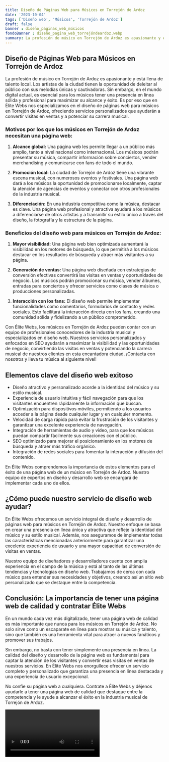 ```yaml
---
title: Diseño de Páginas Web para Músicos en Torrejón de Ardoz
date: '2023-10-04'
tags: ['Diseño web', 'Músicos', 'Torrejón de Ardoz']
draft: false
banner : diseño_paginas_web_músicos
fondoBanner : diseño_pagina_web_torrejóndeardoz.webp
summary: La profesión de músico en Torrejón de Ardoz es apasionante y está llena de talento local. Los artistas de la ciudad tienen la oportunidad de deleitar al público con sus melodías únicas y cautivadoras. Sin embargo, en el mundo digital actual, es esencial para los músicos tener una presencia en línea sólida y profesional para maximizar su alcance y éxito. Es por eso que en Élite Webs nos especializamos en el diseño de páginas web para músicos en Torrejón de Ardoz, ofreciendo servicios personalizados que ayudarán a convertir visitas en ventas y a potenciar su carrera musical.
---
```


## Diseño de Páginas Web para Músicos en Torrejón de Ardoz

La profesión de músico en Torrejón de Ardoz es apasionante y está llena de talento local. Los artistas de la ciudad tienen la oportunidad de deleitar al público con sus melodías únicas y cautivadoras. Sin embargo, en el mundo digital actual, es esencial para los músicos tener una presencia en línea sólida y profesional para maximizar su alcance y éxito. Es por eso que en Élite Webs nos especializamos en el diseño de páginas web para músicos en Torrejón de Ardoz, ofreciendo servicios personalizados que ayudarán a convertir visitas en ventas y a potenciar su carrera musical.

### Motivos por los que los músicos en Torrejón de Ardoz necesitan una página web:

1. **Alcance global:** Una página web les permite llegar a un público más amplio, tanto a nivel nacional como internacional. Los músicos podrán presentar su música, compartir información sobre conciertos, vender merchandising y comunicarse con fans de todo el mundo.

2. **Promoción local:** La ciudad de Torrejón de Ardoz tiene una vibrante escena musical, con numerosos eventos y festivales. Una página web dará a los músicos la oportunidad de promocionarse localmente, captar la atención de agencias de eventos y conectar con otros profesionales de la industria musical.

3. **Diferenciación:** En una industria competitiva como la música, destacar es clave. Una página web profesional y atractiva ayudará a los músicos a diferenciarse de otros artistas y a transmitir su estilo único a través del diseño, la fotografía y la estructura de la página.

### Beneficios del diseño web para músicos en Torrejón de Ardoz:

1. **Mayor visibilidad:** Una página web bien optimizada aumentará la visibilidad en los motores de búsqueda, lo que permitirá a los músicos destacar en los resultados de búsqueda y atraer más visitantes a su página.

2. **Generación de ventas:** Una página web diseñada con estrategias de conversión efectivas convertirá las visitas en ventas y oportunidades de negocio. Los músicos podrán promocionar su música, vender álbumes, entradas para conciertos y ofrecer servicios como clases de música o producciones personalizadas.

3. **Interacción con los fans:** El diseño web permite implementar funcionalidades como comentarios, formularios de contacto y redes sociales. Esto facilitará la interacción directa con los fans, creando una comunidad sólida y fidelizando a un público comprometido.

Con Élite Webs, los músicos en Torrejón de Ardoz pueden contar con un equipo de profesionales conocedores de la industria musical y especializados en diseño web. Nuestros servicios personalizados y enfocados en SEO ayudarán a maximizar la visibilidad y las oportunidades de negocio, convirtiendo las visitas en ventas y potenciando la carrera musical de nuestros clientes en esta encantadora ciudad. ¡Contacta con nosotros y lleva tu música al siguiente nivel!

<GifSeo />

<Cta />

## Elementos clave del diseño web exitoso

- Diseño atractivo y personalizado acorde a la identidad del músico y su estilo musical.
- Experiencia de usuario intuitiva y fácil navegación para que los visitantes encuentren rápidamente la información que buscan.
- Optimización para dispositivos móviles, permitiendo a los usuarios acceder a la página desde cualquier lugar y en cualquier momento.
- Velocidad de carga rápida para evitar la frustración de los visitantes y garantizar una excelente experiencia de navegación.
- Integración de herramientas de audio y vídeo, para que los músicos puedan compartir fácilmente sus creaciones con el público.
- SEO optimizado para mejorar el posicionamiento en los motores de búsqueda y atraer más tráfico orgánico.
- Integración de redes sociales para fomentar la interacción y difusión del contenido.

En Élite Webs comprendemos la importancia de estos elementos para el éxito de una página web de un músico en Torrejón de Ardoz. Nuestro equipo de expertos en diseño y desarrollo web se encargará de implementar cada uno de ellos.

## ¿Cómo puede nuestro servicio de diseño web ayudar?

En Élite Webs ofrecemos un servicio integral de diseño y desarrollo de páginas web para músicos en Torrejón de Ardoz. Nuestro enfoque se basa en crear una presencia en línea única y atractiva que refleje la identidad del músico y su estilo musical. Además, nos aseguramos de implementar todas las características mencionadas anteriormente para garantizar una excelente experiencia de usuario y una mayor capacidad de conversión de visitas en ventas.

Nuestro equipo de diseñadores y desarrolladores cuenta con amplia experiencia en el campo de la música y está al tanto de las últimas tendencias y tecnologías en diseño web. Trabajamos de cerca con cada músico para entender sus necesidades y objetivos, creando así un sitio web personalizado que se destaque entre la competencia.

## Conclusión: La importancia de tener una página web de calidad y contratar Élite Webs

En un mundo cada vez más digitalizado, tener una página web de calidad es más importante que nunca para los músicos en Torrejón de Ardoz. No solo sirve como un escaparate en línea para mostrar su música y talento, sino que también es una herramienta vital para atraer a nuevos fanáticos y promover sus trabajos.

Sin embargo, no basta con tener simplemente una presencia en línea. La calidad del diseño y desarrollo de la página web es fundamental para captar la atención de los visitantes y convertir esas visitas en ventas de nuestros servicios. En Élite Webs nos enorgullece ofrecer un servicio completo y personalizado que garantiza una presencia en línea destacada y una experiencia de usuario excepcional.

No confíe su página web a cualquiera. Contrate a Élite Webs y déjenos ayudarle a tener una página web de calidad que destaque entre la competencia y le ayude a alcanzar el éxito en la industria musical de Torrejón de Ardoz.

<Video />

<CtaBot job='Músicos' city='Torrejón de Ardoz'/>

<Gmaps query='Torrejón de Ardoz+españa+maps' />